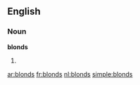 ==English==
===Noun===
'''blonds'''
# {{plural of|[[blond]]}}

[[ar:blonds]]
[[fr:blonds]]
[[nl:blonds]]
[[simple:blonds]]